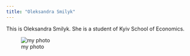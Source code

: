 ```yaml
---
title: "Oleksandra Smilyk"
---
```


This is Oleksandra Smilyk. She is a student of Kyiv School of Economics.

![my photo](photo5271796516316625920.jpg)
